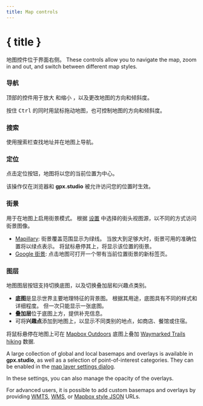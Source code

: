 ```yaml
---
title: Map controls
---
```


<script>
</script>

# { title }

地图控件位于界面右侧。
These controls allow you to navigate the map, zoom in and out, and switch between different map styles.

### <Diff size="16" class="inline-block" style="margin-bottom: 2px" /> 导航

顶部的控件用于放大 <Plus size="16" class="inline-block" style="margin-bottom: 2px" /> 和缩小 <Minus size="16" class="inline-block" style="margin-bottom: 2px" />，以及更改地图的方向和倾斜度<Compass size="16" class="inline-block" style="margin-bottom: 2px" />。

<DocsNote>

按住 <kbd>Ctrl</kbd> 的同时用鼠标拖动地图，也可控制地图的方向和倾斜度。

</DocsNote>

### <Search size="16" class="inline-block" style="margin-bottom: 2px" /> 搜索

使用搜索栏查找地址并在地图上导航。

### <LocateFixed size="16" class="inline-block" style="margin-bottom: 2px" /> 定位

点击定位按钮，地图将以您的当前位置为中心。

<DocsNote>

该操作仅在浏览器和 <b>gpx.studio</b> 被允许访问您的位置时生效。

</DocsNote>

### <PersonStanding size="16" class="inline-block" style="margin-bottom: 2px" /> 街景

用于在地图上启用街景模式。
根据 [设置](./menu/settings) 中选择的街头视图源，以不同的方式访问街景图像。

- <a href="https://www.mapillary.com/" target="_blank">Mapillary</a>: 街景覆盖范围显示为绿线。 当放大到足够大时，街景可用的准确位置将以绿点表示。 将鼠标悬停其上，将显示该位置的街景。
- <a href="https://www.google.com/streetview/" target="_blank">Google 街景</a>: 点击地图可打开一个带有当前位置街景的新标签页。

### <Layers size="16" class="inline-block" style="margin-bottom: 2px" /> 图层

地图图层按钮支持切换底图，以及切换叠加层和兴趣点类别。

- **底图**是显示世界主要地理特征的背景图。
  根据其用途，底图具有不同的样式和详细程度。
  但一次只能显示一张底图。
- **叠加层**位于底图上方，提供补充信息。
- 可将**兴趣点**添加到地图上，以显示不同类别的地点，如商店、餐馆或住宿。

将鼠标悬停在地图上可在 <a href="https://www.mapbox.com/maps/outdoors" target="_blank">Mapbox Outdoors</a> 底图上叠加 <a href="https://hiking.waymarkedtrails.org" target="_blank">Waymarked Trails hiking</a> 数据.
    </span>
</div>

A large collection of global and local basemaps and overlays is available in **gpx.studio**, as well as a selection of point-of-interest categories.
They can be enabled in the [map layer settings dialog](./menu/settings).

In these settings, you can also manage the opacity of the overlays.

For advanced users, it is possible to add custom basemaps and overlays by providing <a href="https://en.wikipedia.org/wiki/Web_Map_Tile_Service" target="_blank">WMTS</a>, <a href="https://en.wikipedia.org/wiki/Web_Map_Service" target="_blank">WMS</a>, or <a href="https://docs.mapbox.com/help/glossary/style/" target="_blank">Mapbox style JSON</a> URLs.
